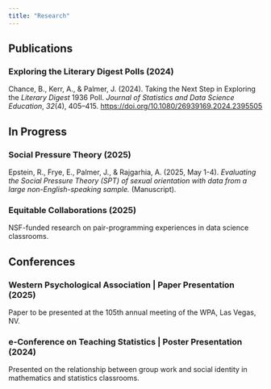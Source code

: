 ```yaml
---
title: "Research"
---
```


## Publications

### Exploring the Literary Digest Polls (2024)

Chance, B., Kerr, A., & Palmer, J. (2024). Taking the Next Step in Exploring the *Literary Digest* 1936 Poll. *Journal of Statistics and Data Science Education*, *32*(4), 405–415. <https://doi.org/10.1080/26939169.2024.2395505>

## In Progress

### Social Pressure Theory (2025)

Epstein, R., Frye, E., Palmer, J., & Rajgarhia, A. (2025, May 1-4). *Evaluating the Social Pressure Theory (SPT) of sexual orientation with data from a large non-English-speaking sample.* (Manuscript).

### Equitable Collaborations (2025)

NSF-funded research on pair-programming experiences in data science classrooms.

## Conferences

### Western Psychological Association \| Paper Presentation (2025)

Paper to be presented at the 105th annual meeting of the WPA, Las Vegas, NV.

### e-Conference on Teaching Statistics \| Poster Presentation (2024)

Presented on the relationship between group work and social identity in mathematics and statistics classrooms.
